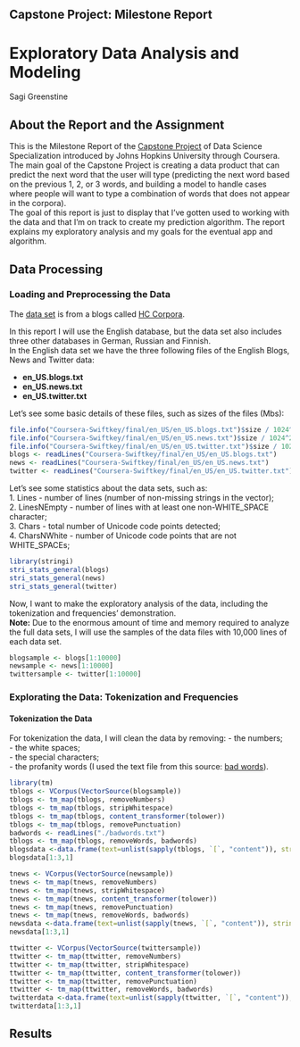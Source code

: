 ## Capstone Project: Milestone Report

# Exploratory Data Analysis and Modeling

Sagi Greenstine

## About the Report and the Assignment

This is the Milestone Report of the [Capstone Project](https://www.coursera.org/learn/data-science-project) of Data Science Specialization introduced by Johns Hopkins University through Coursera.  
The main goal of the Capstone Project is creating a data product that can predict the next word that the user will type (predicting the next word based on the previous 1, 2, or 3 words, and building a model to handle cases where people will want to type a combination of words that does not appear in the corpora).  
The goal of this report is just to display that I've gotten used to working with the data and that I'm on track to create my prediction algorithm. The report explains my exploratory analysis and my goals for the eventual app and algorithm.

## Data Processing

### Loading and Preprocessing the Data

The [data set](https://d396qusza40orc.cloudfront.net/dsscapstone/dataset/Coursera-SwiftKey.zip) is from a blogs called [HC Corpora](www.corpora.heliohost.org).

In this report I will use the English database, but the data set also includes three other databases in German, Russian and Finnish.  
In the English data set we have the three following files of the English Blogs, News and Twitter data:

- **en_US.blogs.txt** 
- **en_US.news.txt**
- **en_US.twitter.txt**

Let's see some basic details of these files, such as sizes of the files (Mbs):

```r
file.info("Coursera-Swiftkey/final/en_US/en_US.blogs.txt")$size / 1024^2
file.info("Coursera-Swiftkey/final/en_US/en_US.news.txt")$size / 1024^2
file.info("Coursera-Swiftkey/final/en_US/en_US.twitter.txt")$size / 1024^2
blogs <- readLines("Coursera-Swiftkey/final/en_US/en_US.blogs.txt")
news <- readLines("Coursera-Swiftkey/final/en_US/en_US.news.txt")
twitter <- readLines("Coursera-Swiftkey/final/en_US/en_US.twitter.txt")
```

Let's see some statistics about the data sets, such as:  
1. Lines - number of lines (number of non-missing strings in the vector);  
2. LinesNEmpty - number of lines with at least one non-WHITE_SPACE character;  
3. Chars - total number of Unicode code points detected;  
4. CharsNWhite - number of Unicode code points that are not WHITE_SPACEs;  

```r
library(stringi)
stri_stats_general(blogs)
stri_stats_general(news)
stri_stats_general(twitter)
```

Now, I want to make the exploratory analysis of the data, including the tokenization and frequencies' demonstration.  
**Note:** Due to the enormous amount of time and memory required to analyze the full data sets, I will use the samples of the data files with 10,000 lines of each data set.

```r
blogsample <- blogs[1:10000]
newsample <- news[1:10000]
twittersample <- twitter[1:10000]
```

### Explorating the Data: Tokenization and Frequencies

#### Tokenization the Data

For tokenization the data, I will clean the data by removing:
- the numbers;  
- the white spaces;  
- the special characters;  
- the profanity words (I used the text file from this source: [bad words](https://github.com/Xephi/List-of-Dirty-Naughty-Obscene-and-Otherwise-Bad-Words/blob/master/en)).  

```r
library(tm)
tblogs <- VCorpus(VectorSource(blogsample))
tblogs <- tm_map(tblogs, removeNumbers) 
tblogs <- tm_map(tblogs, stripWhitespace)
tblogs <- tm_map(tblogs, content_transformer(tolower))
tblogs <- tm_map(tblogs, removePunctuation)
badwords <- readLines("./badwords.txt")
tblogs <- tm_map(tblogs, removeWords, badwords)
blogsdata <-data.frame(text=unlist(sapply(tblogs, `[`, "content")), stringsAsFactors=F)
blogsdata[1:3,1]

tnews <- VCorpus(VectorSource(newsample))
tnews <- tm_map(tnews, removeNumbers) 
tnews <- tm_map(tnews, stripWhitespace)
tnews <- tm_map(tnews, content_transformer(tolower))
tnews <- tm_map(tnews, removePunctuation)
tnews <- tm_map(tnews, removeWords, badwords)
newsdata <-data.frame(text=unlist(sapply(tnews, `[`, "content")), stringsAsFactors=F)
newsdata[1:3,1]

ttwitter <- VCorpus(VectorSource(twittersample))
ttwitter <- tm_map(ttwitter, removeNumbers) 
ttwitter <- tm_map(ttwitter, stripWhitespace)
ttwitter <- tm_map(ttwitter, content_transformer(tolower))
ttwitter <- tm_map(ttwitter, removePunctuation)
ttwitter <- tm_map(ttwitter, removeWords, badwords)
twitterdata <-data.frame(text=unlist(sapply(ttwitter, `[`, "content")), stringsAsFactors=F)
twitterdata[1:3,1]
```



## Results
